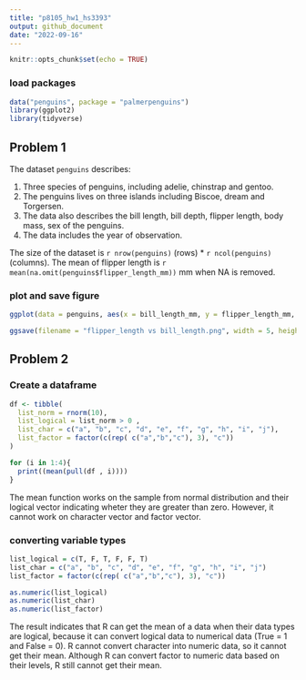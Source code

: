 ```yaml
---
title: "p8105_hw1_hs3393"
output: github_document
date: "2022-09-16"
---
```


```r
knitr::opts_chunk$set(echo = TRUE)
```

### load packages
```r
data("penguins", package = "palmerpenguins")
library(ggplot2)
library(tidyverse)
```

## Problem 1
The dataset `penguins` describes:

1. Three species of penguins, including adelie, chinstrap and gentoo.
2. The penguins lives on three islands including Biscoe, dream and Torgersen.
3. The data also describes the bill length, bill depth, flipper length, body mass, sex of the penguins.
4. The data includes the year of observation.

The size of the dataset is `r nrow(penguins)` (rows) * `r ncol(penguins)` (columns). The mean of flipper length is `r mean(na.omit(penguins$flipper_length_mm))` mm when NA is removed.

### plot and save figure
```r
ggplot(data = penguins, aes(x = bill_length_mm, y = flipper_length_mm, color = species)) + geom_point()

ggsave(filename = "flipper_length vs bill_length.png", width = 5, height = 2.5)

```

## Problem 2
### Create a dataframe
```r
df <- tibble(
  list_norm = rnorm(10),
  list_logical = list_norm > 0 ,
  list_char = c("a", "b", "c", "d", "e", "f", "g", "h", "i", "j"),
  list_factor = factor(c(rep( c("a","b","c"), 3), "c"))
)

for (i in 1:4){
  print((mean(pull(df , i))))
}
```

The mean function works on the sample from normal distribution and their logical vector indicating wheter they are greater than zero. However, it cannot work on character vector and factor vector.

### converting variable types
```r
list_logical = c(T, F, T, F, F, T)
list_char = c("a", "b", "c", "d", "e", "f", "g", "h", "i", "j")
list_factor = factor(c(rep( c("a","b","c"), 3), "c"))

as.numeric(list_logical)
as.numeric(list_char)
as.numeric(list_factor)
```

The result indicates that R can get the mean of a data when their data types are logical, because it can convert logical data to numerical data (True = 1 and False  = 0). R cannot convert character into numeric data, so it cannot get their mean. Although R can convert factor to numeric data based on their levels, R still cannot get their mean.